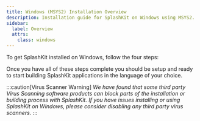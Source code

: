 ```yaml
---
title: Windows (MSYS2) Installation Overview
description: Installation guide for SplashKit on Windows using MSYS2.
sidebar:
  label: Overview
  attrs:
    class: windows
---
```


To get SplashKit installed on Windows, follow the four steps:


<CardGrid>
  <LinkCard
  title="Install MSYS2 and Command Line Tools"
  description="Step 1"
  href="/installation/windows-msys2/step-1/"
  />
  <LinkCard
  title="Install SplashKit"
  description="Step 2"
  href="/installation/windows-msys2/step-2/"
  />
  <LinkCard
  title="Install Visual Studio Code"
  description="Step 3"
  href="/installation/windows-msys2/step-3/"
  />
  <LinkCard
  title="Install Language Specific Tools"
  description="Step 4"
  href="/installation/windows-msys2/step-4/"
  />
</CardGrid >

Once you have all of these steps complete you should be setup and ready to
start building SplashKit applications in the language of your choice.

:::caution[Virus Scanner Warning]
_We have found that some third party Virus Scanning software products can block
parts of the installation or building process with SplashKit. If you have
issues installing or using SplashKit on Windows, please consider disabling
any third party virus scanners._
:::
